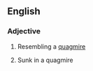 ==English==

===Adjective===
{{en-adj}}

# {{lb|en|of a road etc}} Resembling a [[quagmire]]
# {{lb|en|of a person or thing}} Sunk in a quagmire